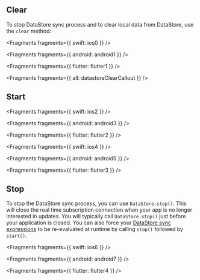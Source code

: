 ## Clear

To stop DataStore sync process and to clear local data from DataStore, use the `clear` method:


<Fragments fragments={{ swift: ios0 }} />


<Fragments fragments={{ android: android1 }} />


<Fragments fragments={{ flutter: flutter1 }} />


<Fragments fragments={{ all: datastoreClearCallout }} />

## Start


<Fragments fragments={{ swift: ios2 }} />


<Fragments fragments={{ android: android3 }} />


<Fragments fragments={{ flutter: flutter2 }} />


<Fragments fragments={{ swift: ios4 }} />


<Fragments fragments={{ android: android5 }} />


<Fragments fragments={{ flutter: flutter3 }} />

## Stop

To stop the DataStore sync process, you can use `DataStore.stop()`. This will close the real time subscription connection when your app is no longer interested in updates. You will typically call `DataStore.stop()` just before your application is closed. You can also force your [DataStore sync expressions](/gen1/[platform]/build-a-backend/more-features/datastore/sync-to-cloud/) to be re-evaluated at runtime by calling `stop()` followed by `start()`.


<Fragments fragments={{ swift: ios6 }} />


<Fragments fragments={{ android: android7 }} />


<Fragments fragments={{ flutter: flutter4 }} />
